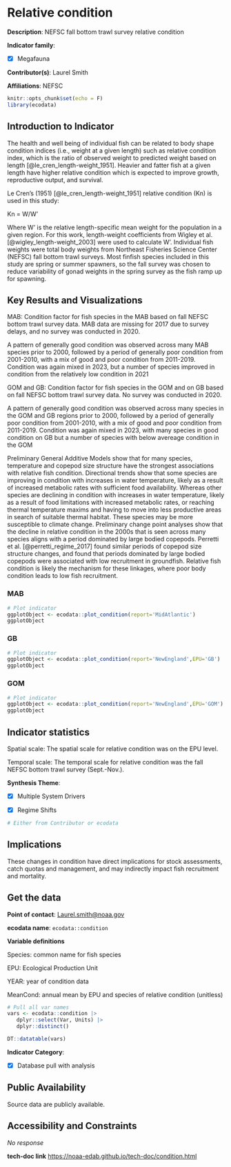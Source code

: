# Relative condition

**Description**: NEFSC fall bottom trawl survey relative condition

**Indicator family**: 

- [X] Megafauna


**Contributor(s)**: Laurel Smith

**Affiliations**: NEFSC

```{r echo=FALSE}
knitr::opts_chunk$set(echo = F)
library(ecodata)
```
## Introduction to Indicator
The health and well being of individual fish can be related to body shape condition indices (i.e., weight at a given length) such as relative condition index, which is the ratio of observed weight to predicted weight based on length [@le_cren_length-weight_1951]. Heavier and fatter fish at a given length have higher relative condition which is expected to improve growth, reproductive output, and survival.

Le Cren’s (1951) [@le_cren_length-weight_1951] relative condition (Kn) is used in this study:

Kn = W/W’

Where W’ is the relative length-specific mean weight for the population in a given region. For this work, length-weight coefficients from Wigley et al. [@wigley_length-weight_2003] were used to calculate W’. Individual fish weights were total body weights from Northeast Fisheries Science Center (NEFSC) fall bottom trawl surveys. Most finfish species included in this study are spring or summer spawners, so the fall survey was chosen to reduce variability of gonad weights in the spring survey as the fish ramp up for spawning.

## Key Results and Visualizations
MAB: Condition factor for fish species in the MAB based on fall NEFSC bottom trawl survey data. MAB data are missing for 2017 due to survey delays, and no survey was conducted in 2020.

A pattern of generally good condition was observed across many MAB species prior to 2000, followed by a period of generally poor condition from 2001-2010, with a mix of good and poor condition from 2011-2019. Condition was again mixed in 2023, but a number of species improved in condition from the relatively low condition in 2021 

GOM and GB: Condition factor for fish species in the GOM and on GB based on fall NEFSC bottom trawl survey data. No survey was conducted in 2020.

A pattern of generally good condition was observed across many species in the GOM and GB regions prior to 2000, followed by a period of generally poor condition from 2001-2010, with a mix of good and poor condition from 2011-2019. Condition was again mixed in 2023, with many species in good condition on GB but a number of species with below avereage condition in the GOM

Preliminary General Additive Models show that for many species, temperature and copepod size structure have the strongest associations with relative fish condition. Directional trends show that some species are improving in condition with increases in water temperature, likely as a result of increased metabolic rates with sufficient food availability. Whereas other species are declining in condition with increases in water temperature, likely as a result of food limitations with increased metabolic rates, or reaching thermal temperature maxims and having to move into less productive areas in search of suitable thermal habitat. These species may be more susceptible to climate change. Preliminary change point analyses show that the decline in relative condition in the 2000s that is seen across many species aligns with a period dominated by large bodied copepods. Perretti et al. [@perretti_regime_2017] found similar periods of copepod size structure changes, and found that periods dominated by large bodied copepods were associated with low recruitment in groundfish. Relative fish condition is likely the mechanism for these linkages, where poor body condition leads to low fish recruitment.

### MAB

```{r plot_conditionMAB}
# Plot indicator
ggplotObject <- ecodata::plot_condition(report='MidAtlantic')
ggplotObject
```

### GB

```{r plot_conditionNEGB}
# Plot indicator
ggplotObject <- ecodata::plot_condition(report='NewEngland',EPU='GB')
ggplotObject
```

### GOM

```{r plot_conditionNEGOM}
# Plot indicator
ggplotObject <- ecodata::plot_condition(report='NewEngland',EPU='GOM')
ggplotObject
```


## Indicator statistics 
Spatial scale: The spatial scale for relative condition was on the EPU level.

Temporal scale: The temporal scale for relative condition was the fall NEFSC bottom trawl survey (Sept.-Nov.).

**Synthesis Theme**:

- [X] Multiple System Drivers
- [X] Regime Shifts


```{r autostats_condition}
# Either from Contributor or ecodata
```

## Implications
These changes in condition have direct implications for stock assessments, catch quotas and management, and may indirectly impact fish recruitment and mortality.

## Get the data

**Point of contact**: [Laurel.smith@noaa.gov](mailto:Laurel.smith@noaa.gov){.email}

**ecodata name**: `ecodata::condition`

**Variable definitions**

Species: common name for fish species  
EPU: Ecological Production Unit 
YEAR: year of condition data 
MeanCond: annual mean by EPU and species of relative condition (unitless)

```{r vars_condition}
# Pull all var names
vars <- ecodata::condition |>
   dplyr::select(Var, Units) |>
   dplyr::distinct()

DT::datatable(vars)
```
**Indicator Category**:

- [X] Database pull with analysis


## Public Availability

Source data are publicly available.

## Accessibility and Constraints

_No response_

**tech-doc link**
<https://noaa-edab.github.io/tech-doc/condition.html>

